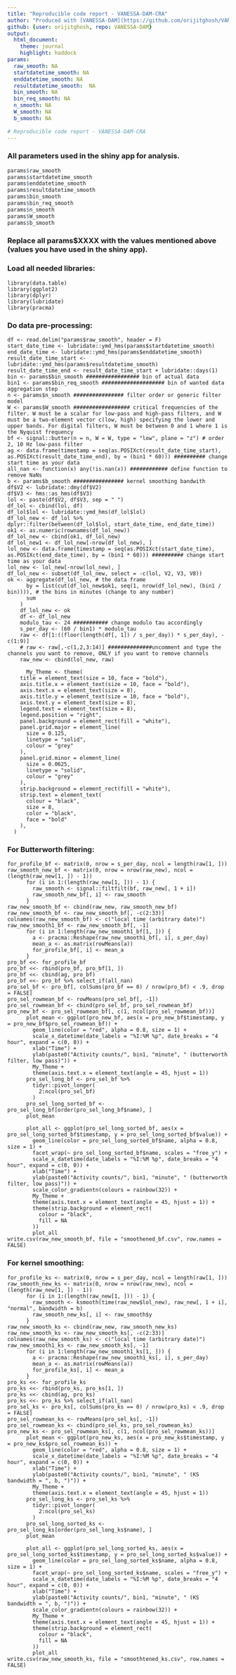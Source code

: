 ---
title: "Reproducible code report - VANESSA-DAM-CRA"
author: "Produced with [VANESSA-DAM](https://github.com/orijitghosh/VANESSA-DAM) on `r Sys.Date()`"
github: {user: orijitghosh, repo: VANESSA-DAM}
output:
  html_document:
    theme: journal
    highlight: haddock
params:
  raw_smooth: NA
  startdatetime_smooth: NA
  enddatetime_smooth: NA
  resultdatetime_smooth:  NA
  bin_smooth: NA
  bin_req_smooth: NA
  n_smooth: NA
  W_smooth: NA
  b_smooth: NA
  
# Reproducible code report - VANESSA-DAM-CRA   
---

### All parameters used in the shiny app for analysis.
```{r}
params$raw_smooth
params$startdatetime_smooth
params$enddatetime_smooth
params$resultdatetime_smooth
params$bin_smooth
params$bin_req_smooth
params$n_smooth
params$W_smooth
params$b_smooth
```

### **Replace all params$XXXX with the values mentioned above (values you have used in the shiny app).**

### Load all needed libraries:
```
library(data.table)
library(ggplot2)
library(dplyr)
library(lubridate)
library(pracma)
```

### Do data pre-processing:
```
df <- read.delim("params$raw_smooth", header = F)
start_date_time <- lubridate::ymd_hms(params$startdatetime_smooth)
end_date_time <- lubridate::ymd_hms(params$enddatetime_smooth)
result_date_time_start <- lubridate::ymd_hms(params$resultdatetime_smooth)
result_date_time_end <- result_date_time_start + lubridate::days(1)
bin <- params$bin_smooth ################# bin of actual data
bin1 <- params$bin_req_smooth #################### bin of wanted data aggregation step
n <- params$n_smooth ################ filter order or generic filter model
W <- params$W_smooth ################## critical frequencies of the filter. W must be a scalar for low-pass and high-pass filters, and W must be a two-element vector c(low, high) specifying the lower and upper bands. For digital filters, W must be between 0 and 1 where 1 is the Nyquist frequency
bf <- signal::butter(n = n, W = W, type = "low", plane = "z") # order 2, 10 Hz low-pass filter
ag <- data.frame(timestamp = seq(as.POSIXct(result_date_time_start), as.POSIXct(result_date_time_end), by = (bin1 * 60))) ########## change start time as your data
all_nan <- function(x) any(!is.nan(x)) ############ define function to remove NaNs
b <- params$b_smooth ################ kernel smoothing bandwith
df$V2 <- lubridate::dmy(df$V2)
df$V3 <- hms::as_hms(df$V3)
lol <- paste(df$V2, df$V3, sep = " ")
df_lol <- cbind(lol, df)
df_lol$lol <- lubridate::ymd_hms(df_lol$lol)
df_lol_new <- df_lol %>%
dplyr::filter(between(df_lol$lol, start_date_time, end_date_time))
ok1 <- as.numeric(rownames(df_lol_new))
df_lol_new <- cbind(ok1, df_lol_new)
df_lol_new1 <- df_lol_new[-nrow(df_lol_new), ]
lol_new <- data.frame(timestamp = seq(as.POSIXct(start_date_time), as.POSIXct(end_date_time), by = (bin1 * 60))) ########## change start time as your data
lol_new <- lol_new[-nrow(lol_new), ]
df_lol_new <- subset(df_lol_new, select = -c(lol, V2, V3, V8))
ok <- aggregate(df_lol_new, # the data frame
      by = list(cut(df_lol_new$ok1, seq(1, nrow(df_lol_new), (bin1 / bin)))), # the bins in minutes (change to any number)
      sum
    )
    df_lol_new <- ok
    df <- df_lol_new
    modulo_tau <- 24 ########### change modulo tau accordingly
    s_per_day <- (60 / bin1) * modulo_tau
    raw <- df[1:((floor(length(df[, 1]) / s_per_day)) * s_per_day), -c(1:9)]
    # raw <- raw[,-c(1,2,3:14)] ##############uncomment and type the channels you want to remove, ONLY if you want to remove channels
    raw_new <- cbind(lol_new, raw)
    
      My_Theme <- theme(
    title = element_text(size = 10, face = "bold"),
    axis.title.x = element_text(size = 10, face = "bold"),
    axis.text.x = element_text(size = 8),
    axis.title.y = element_text(size = 10, face = "bold"),
    axis.text.y = element_text(size = 8),
    legend.text = element_text(size = 8),
    legend.position = "right",
    panel.background = element_rect(fill = "white"),
    panel.grid.major = element_line(
      size = 0.125,
      linetype = "solid",
      colour = "grey"
    ),
    panel.grid.minor = element_line(
      size = 0.0625,
      linetype = "solid",
      colour = "grey"
    ),
    strip.background = element_rect(fill = "white"),
    strip.text = element_text(
      colour = "black",
      size = 8,
      color = "black",
      face = "bold"
    ),
  )
```

### For Butterworth filtering:
```
for_profile_bf <- matrix(0, nrow = s_per_day, ncol = length(raw[1, ]))
raw_smooth_new_bf <- matrix(0, nrow = nrow(raw_new), ncol = (length(raw_new[1, ]) - 1))
      for (i in 1:(length(raw_new[1, ])) - 1) {
        raw_smooth <- signal::filtfilt(bf, raw_new[, 1 + i])
        raw_smooth_new_bf[, i] <- raw_smooth
      }
raw_new_smooth_bf <- cbind(raw_new, raw_smooth_new_bf)
raw_new_smooth_bf <- raw_new_smooth_bf[, -c(2:33)]
colnames(raw_new_smooth_bf) <- c("local time (arbitrary date)")
raw_new_smooth1_bf <- raw_new_smooth_bf[, -1]
      for (i in 1:length(raw_new_smooth1_bf[1, ])) {
        a <- pracma::Reshape(raw_new_smooth1_bf[, i], s_per_day)
        mean_a <- as.matrix(rowMeans(a))
        for_profile_bf[, i] <- mean_a
      }
pro_bf <<- for_profile_bf
pro_bf <<- rbind(pro_bf, pro_bf[1, ])
pro_bf <<- cbind(ag, pro_bf)
pro_bf <<- pro_bf %>% select_if(all_nan)
pro_sel_bf <- pro_bf[, colSums(pro_bf == 0) / nrow(pro_bf) < .9, drop = FALSE]
pro_sel_rowmean_bf <- rowMeans(pro_sel_bf[, -1])
pro_sel_rowmean_bf <- cbind(pro_sel_bf, pro_sel_rowmean_bf)
pro_new_bf <- pro_sel_rowmean_bf[, c(1, ncol(pro_sel_rowmean_bf))]
      plot_mean <- ggplot(pro_new_bf, aes(x = pro_new_bf$timestamp, y = pro_new_bf$pro_sel_rowmean_bf)) +
        geom_line(color = "red", alpha = 0.8, size = 1) +
        scale_x_datetime(date_labels = "%I:%M %p", date_breaks = "4 hour", expand = c(0, 0)) +
        xlab("Time") +
        ylab(paste0("Activity counts/", bin1, "minute", " (butterworth filter, low pass)")) +
        My_Theme +
        theme(axis.text.x = element_text(angle = 45, hjust = 1))
      pro_sel_long_bf <- pro_sel_bf %>%
        tidyr::pivot_longer(
          2:ncol(pro_sel_bf)
        )
      pro_sel_long_sorted_bf <- pro_sel_long_bf[order(pro_sel_long_bf$name), ]
      plot_mean

      plot_all <- ggplot(pro_sel_long_sorted_bf, aes(x = pro_sel_long_sorted_bf$timestamp, y = pro_sel_long_sorted_bf$value)) +
        geom_line(color = pro_sel_long_sorted_bf$name, alpha = 0.8, size = 1) +
        facet_wrap(~ pro_sel_long_sorted_bf$name, scales = "free_y") +
        scale_x_datetime(date_labels = "%I:%M %p", date_breaks = "4 hour", expand = c(0, 0)) +
        xlab("Time") +
        ylab(paste0("Activity counts/", bin1, "minute", " (butterworth filter, low pass)")) +
        scale_color_gradientn(colours = rainbow(32)) +
        My_Theme +
        theme(axis.text.x = element_text(angle = 45, hjust = 1)) +
        theme(strip.background = element_rect(
          colour = "black",
          fill = NA
        ))
        plot_all
write.csv(raw_new_smooth_bf, file = "smoothened_bf.csv", row.names = FALSE)
```
### For kernel smoothing:
```
for_profile_ks <- matrix(0, nrow = s_per_day, ncol = length(raw[1, ]))
raw_smooth_new_ks <- matrix(0, nrow = nrow(raw_new), ncol = (length(raw_new[1, ]) - 1))
      for (i in 1:(length(raw_new[1, ])) - 1) {
        raw_smooth <- ksmooth(time(raw_new$lol_new), raw_new[, 1 + i], "normal", bandwidth = b)
        raw_smooth_new_ks[, i] <- raw_smooth$y
      }
raw_new_smooth_ks <- cbind(raw_new, raw_smooth_new_ks)
raw_new_smooth_ks <- raw_new_smooth_ks[, -c(2:33)]
colnames(raw_new_smooth_ks) <- c("local time (arbitrary date)")
raw_new_smooth1_ks <- raw_new_smooth_ks[, -1]
      for (i in 1:length(raw_new_smooth1_ks[1, ])) {
        a <- pracma::Reshape(raw_new_smooth1_ks[, i], s_per_day)
        mean_a <- as.matrix(rowMeans(a))
        for_profile_ks[, i] <- mean_a
      }
pro_ks <<- for_profile_ks
pro_ks <<- rbind(pro_ks, pro_ks[1, ])
pro_ks <<- cbind(ag, pro_ks)
pro_ks <<- pro_ks %>% select_if(all_nan)
pro_sel_ks <- pro_ks[, colSums(pro_ks == 0) / nrow(pro_ks) < .9, drop = FALSE]
pro_sel_rowmean_ks <- rowMeans(pro_sel_ks[, -1])
pro_sel_rowmean_ks <- cbind(pro_sel_ks, pro_sel_rowmean_ks)
pro_new_ks <- pro_sel_rowmean_ks[, c(1, ncol(pro_sel_rowmean_ks))]
      plot_mean <- ggplot(pro_new_ks, aes(x = pro_new_ks$timestamp, y = pro_new_ks$pro_sel_rowmean_ks)) +
        geom_line(color = "red", alpha = 0.8, size = 1) +
        scale_x_datetime(date_labels = "%I:%M %p", date_breaks = "4 hour", expand = c(0, 0)) +
        xlab("Time") +
        ylab(paste0("Activity counts/", bin1, "minute", " (KS bandwidth = ", b, ")")) +
        My_Theme +
        theme(axis.text.x = element_text(angle = 45, hjust = 1))
      pro_sel_long_ks <- pro_sel_ks %>%
        tidyr::pivot_longer(
          2:ncol(pro_sel_ks)
        )
      pro_sel_long_sorted_ks <- pro_sel_long_ks[order(pro_sel_long_ks$name), ]
      plot_mean

      plot_all <- ggplot(pro_sel_long_sorted_ks, aes(x = pro_sel_long_sorted_ks$timestamp, y = pro_sel_long_sorted_ks$value)) +
        geom_line(color = pro_sel_long_sorted_ks$name, alpha = 0.8, size = 1) +
        facet_wrap(~ pro_sel_long_sorted_ks$name, scales = "free_y") +
        scale_x_datetime(date_labels = "%I:%M %p", date_breaks = "4 hour", expand = c(0, 0)) +
        xlab("Time") +
        ylab(paste0("Activity counts/", bin1, "minute", " (KS bandwidth = ", b, ")")) +
        scale_color_gradientn(colours = rainbow(32)) +
        My_Theme +
        theme(axis.text.x = element_text(angle = 45, hjust = 1)) +
        theme(strip.background = element_rect(
          colour = "black",
          fill = NA
        ))
        plot_all
write.csv(raw_new_smooth_ks, file = "smoothtened_ks.csv", row.names = FALSE)
```